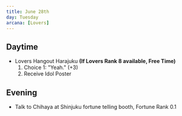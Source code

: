 ```yaml
---
title: June 28th
day: Tuesday
arcana: [Lovers]
---
```


## Daytime
- Lovers Hangout Harajuku **(If Lovers Rank 8 available, Free Time)**
    1. Choice 1: "Yeah." (+3)
    1. Receive Idol Poster

## Evening
- Talk to Chihaya at Shinjuku fortune telling booth, Fortune Rank 0.1